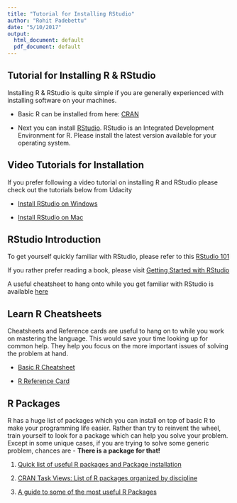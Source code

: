```yaml
---
title: "Tutorial for Installing RStudio"
author: "Rohit Padebettu"
date: "5/10/2017"
output:
  html_document: default
  pdf_document: default
---
```


## Tutorial for Installing R & RStudio
Installing R & RStudio is quite simple if you are generally experienced with installing software on your machines.

- Basic R can be installed from here: [CRAN](http://cran.us.r-project.org/)

- Next you can install [RStudio](https://www.rstudio.com/products/rstudio/download2/). RStudio is an Integrated Development Environment for R. Please install the latest version available for your operating system.

## Video Tutorials for Installation
If you prefer following a video tutorial on installing R and RStudio please check out the tutorials below from Udacity

- [Install RStudio on Windows](https://www.youtube.com/watch?v=5ZbjUEg4a1g&list=PLAwxTw4SYaPlSFCDRaseIGGxlGn81Adjs&index=15)

- [Install RStudio on Mac](https://www.youtube.com/watch?v=buCEFFuLpYo&index=16&list=PLAwxTw4SYaPlSFCDRaseIGGxlGn81Adjs)

## RStudio Introduction

To get yourself quickly familiar with RStudio, please refer to this [RStudio 101](http://dss.princeton.edu/training/RStudio101.pdf)

If you rather prefer reading a book, please visit [Getting Started with RStudio](http://www.cs.utexas.edu/~cannata/dataVis/Class%20Notes/Getting%20Started%20with%20RStudio.pdf)

A useful cheatsheet to hang onto while you get familiar with RStudio is available [here](https://www.rstudio.com/wp-content/uploads/2016/01/rstudio-IDE-cheatsheet.pdf)

## Learn R Cheatsheets
Cheatsheets and Reference cards are useful to hang on to while you work on mastering the language. This would save your time looking up for common help. They help you focus on the more important issues of solving the problem at hand.

- [Basic R Cheatsheet](http://github.com/rstudio/cheatsheets/raw/master/source/pdfs/base-r.pdf)

- [R Reference Card](https://cran.r-project.org/doc/contrib/Short-refcard.pdf)

## R Packages
R has a huge list of packages which you can install on top of basic R to make your programming life easier. Rather than try to reinvent the wheel, train yourself to look for a package which can help you solve your problem. Except in some unique cases, if you are trying to solve some generic problem, chances are - **There is a package for that!
**

1. [Quick list of useful R packages and Package installation](https://support.rstudio.com/hc/en-us/articles/201057987-Quick-list-of-useful-R-packages)

2. [CRAN Task Views: List of R packages organized by discipline](https://cran.r-project.org/web/views/)

3. [A guide to some of the most useful R Packages](https://github.com/rstudio/RStartHere/blob/master/README.md)





